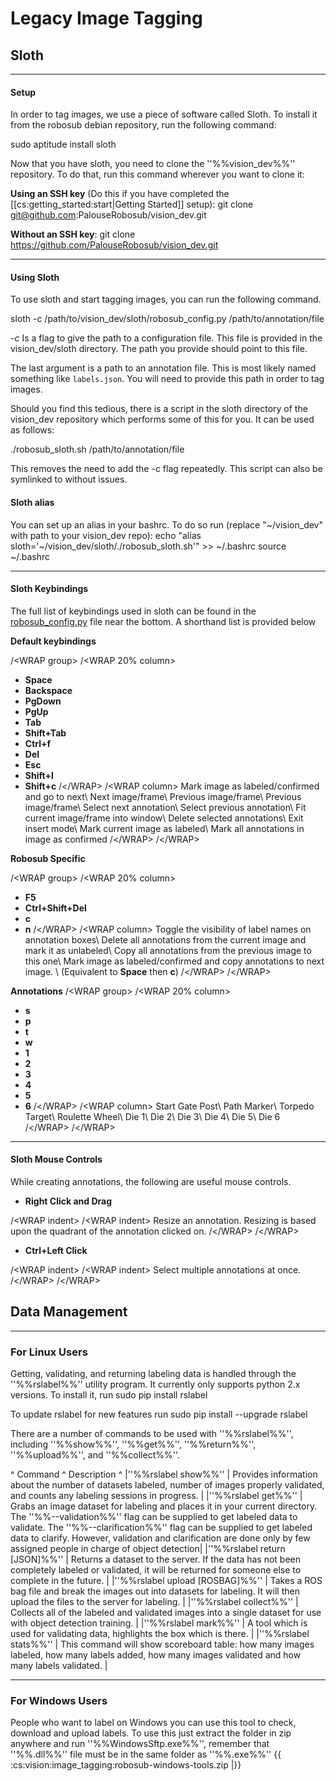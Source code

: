 
# Legacy Image Tagging


## Sloth

----
#### Setup
In order to tag images, we use a piece of software called Sloth. To install it from the robosub debian repository, run the following command:

  sudo aptitude install sloth
  
Now that you have sloth, you need to clone the ''%%vision_dev%%'' repository. To do that, run this command wherever you want to clone it:

**Using an SSH key** (Do this if you have completed the [[cs:getting_started:start|Getting Started]] setup):
  git clone git@github.com:PalouseRobosub/vision_dev.git
  
**Without an SSH key**:
  git clone https://github.com/PalouseRobosub/vision_dev.git

----
#### Using Sloth
To use sloth and start tagging images, you can run the following command.

  sloth -c /path/to/vision_dev/sloth/robosub_config.py /path/to/annotation/file

*-c* Is a flag to give the path to a configuration file. This file is provided in the vision_dev/sloth directory. The path you provide should point to this file.

The last argument is a path to an annotation file. This is most likely named something like `labels.json`. You will need to provide this path in order to tag images.

Should you find this tedious, there is a script in the sloth directory of the vision_dev repository which performs some of this for you. It can be used as follows:

  ./robosub_sloth.sh /path/to/annotation/file

This removes the need to add the -c flag repeatedly. This script can also be symlinked to without issues.

#### Sloth alias

You can set up an alias in your bashrc. To do so run (replace "~/vision_dev" with path to your vision_dev repo):
   echo "alias sloth='~/vision_dev/sloth/./robosub_sloth.sh'" \>\> ~/.bashrc
   source ~/.bashrc

----

#### Sloth Keybindings

The full list of keybindings used in sloth can be found in the [robosub_config.py](https://github.com/PalouseRobosub/vision_dev/blob/master/sloth/robosub_config.py) file near the bottom. A shorthand list is provided below

**__Default keybindings__**

/\<WRAP group\>
/\<WRAP 20% column\>
  * **Space**
  * **Backspace**
  * **PgDown**
  * **PgUp**
  * **Tab**
  * **Shift+Tab**
  * **Ctrl+f**
  * **Del**
  * **Esc**
  * **Shift+l**
  * **Shift+c**
/\</WRAP\>
/\<WRAP column\>
Mark image as labeled/confirmed and go to next\\
Next image/frame\\
Previous image/frame\\
Previous image/frame\\
Select next annotation\\
Select previous annotation\\
Fit current image/frame into window\\
Delete selected annotations\\
Exit insert mode\\
Mark current image as labeled\\
Mark all annotations in image as confirmed
/\</WRAP\>
/\</WRAP\>


**__Robosub Specific__**

/\<WRAP group\>
/\<WRAP 20% column\>
  * **F5**
  * **Ctrl+Shift+Del**
  * **c**
  * **n**
/\</WRAP\>
/\<WRAP column\>
Toggle the visibility of label names on annotation boxes\\
Delete all annotations from the current image and mark it as unlabeled\\
Copy all annotations from the previous image to this one\\
Mark image as labeled/confirmed and copy annotations to next image. \\
(Equivalent to **Space** then **c**)
/\</WRAP\>
/\</WRAP\>

**__Annotations__**
/\<WRAP group\>
/\<WRAP 20% column\>
  * **s**
  * **p**
  * **t**
  * **w**
  * **1**
  * **2**
  * **3**
  * **4**
  * **5**
  * **6**
/\</WRAP\>
/\<WRAP column\>
Start Gate Post\\
Path Marker\\
Torpedo Target\\
Roulette Wheel\\
Die 1\\
Die 2\\
Die 3\\
Die 4\\
Die 5\\
Die 6
/\</WRAP\>
/\</WRAP\>

----
#### Sloth Mouse Controls

While creating annotations, the following are useful mouse controls.


  * **Right Click and Drag**

/\<WRAP indent\>
/\<WRAP indent\>
Resize an annotation. Resizing is based upon the quadrant of the annotation clicked on.
/\</WRAP\>
/\</WRAP\>

  * **Ctrl+Left Click**

/\<WRAP indent\>
/\<WRAP indent\>
Select multiple annotations at once.
/\</WRAP\>
/\</WRAP\>

## Data Management
----
### For Linux Users

Getting, validating, and returning labeling data is handled through the ''%%rslabel%%'' utility program. It currently only supports python 2.x versions. To install it, run
  sudo pip install rslabel
  
To update rslabel for new features run
  sudo pip install --upgrade rslabel

There are a number of commands to be used with ''%%rslabel%%'', including ''%%show%%'', ''%%get%%'', ''%%return%%'', ''%%upload%%'', and ''%%collect%%''.


^ Command             ^ Description ^
|''%%rslabel show%%'' | Provides information about the number of datasets labeled, number of images properly validated, and counts any labeling sessions in progress. |
|''%%rslabel get%%''  | Grabs an image dataset for labeling and places it in your current directory. The ''%%--validation%%'' flag can be supplied to get labeled data to validate. The ''%%--clarification%%'' flag can be supplied to get labeled data to clarify. However, validation and clarification are done only by few assigned people in charge of object detection|
|''%%rslabel return [JSON]%%'' | Returns a dataset to the server. If the data has not been completely labeled or validated, it will be returned for someone else to complete in the future. |
|''%%rslabel upload [ROSBAG]%%'' | Takes a ROS bag file and break the images out into datasets for labeling. It will then upload the files to the server for labeling. |
|''%%rslabel collect%%'' | Collects all of the labeled and validated images into a single dataset for use with object detection training. |
|''%%rslabel mark%%'' | A tool which is used for validating data, highlights the box which is there. |
|''%%rslabel stats%%'' | This command will show scoreboard table: how many images labeled, how many labels added, how many images validated and how many labels validated. |

----
### For Windows Users

People who want to label on Windows you can use this tool to check, download and upload labels. To use this just extract the folder in zip anywhere and run ''%%WindowsSftp.exe%%'', remember that ''%%.dll%%'' file must be in the same folder as ''%%.exe%%'' \{\{ :cs:vision:image_tagging:robosub-windows-tools.zip |\}\}

